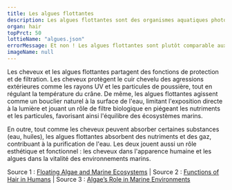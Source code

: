 ---
title: Les algues flottantes
description: Les algues flottantes sont des organismes aquatiques photosynthétiques dérivant à la surface ou à proximité de l'eau, jouant un rôle crucial dans la production d'oxygène, l'absorption de CO₂ et la création d'habitats pour de nombreuses espèces marines.
organ: hair
topPrct: 50
lottieName: "algues.json"
errorMessage: Et non ! Les algues flottantes sont plutôt comparable aux cheveux notamment dans leur rôle de filtres.
imageName: null
---
Les cheveux et les algues flottantes partagent des fonctions de protection et de filtration. Les cheveux protègent le cuir chevelu des agressions extérieures comme les rayons UV et les particules de poussière, tout en régulant la température du crâne. De même, les algues flottantes agissent comme un bouclier naturel à la surface de l'eau, limitant l'exposition directe à la lumière et jouant un rôle de filtre biologique en piégeant les nutriments et les particules, favorisant ainsi l'équilibre des écosystèmes marins.

En outre, tout comme les cheveux peuvent absorber certaines substances (eau, huiles), les algues flottantes absorbent des nutriments et des gaz, contribuant à la purification de l'eau. Les deux jouent aussi un rôle esthétique et fonctionnel : les cheveux dans l'apparence humaine et les algues dans la vitalité des environnements marins.

Source 1 : [Floating Algae and Marine Ecosystems](https://www.nationalgeographic.com) | Source 2 : [Functions of Hair in Humans](https://www.aad.org) | Source 3 : [Algae’s Role in Marine Environments](https://ocean.si.edu)
